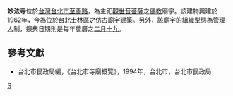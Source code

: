 '''妙法寺'''位於[[台灣|台灣]][[台北市|台北市]][[至善路|至善路]]，為主祀[[觀世音菩薩|觀世音菩薩]]之[[佛教|佛教]]廟宇。該建物興建於1962年，今為位於台北[[士林區|士林區]]之仿古廟宇建築。另外，該廟宇的組織型態為[[管理人|管理人]]制，祭典日期則是每年農曆之[[二月十九|二月十九]]。

==參考文獻==
*台北市民政局編，《台北市寺廟概覽》，1994年，台北市，台北市民政局

[[Category:台北市觀音寺|S]]
